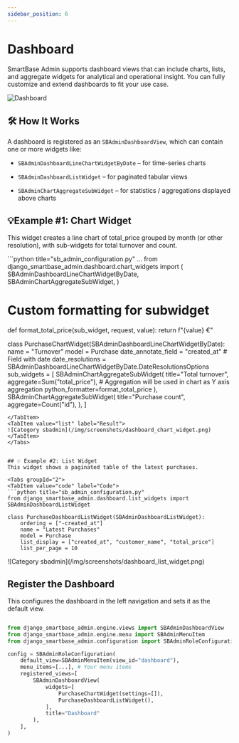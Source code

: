 ```yaml
---
sidebar_position: 6
---
```


# Dashboard
SmartBase Admin supports dashboard views that can include charts, lists, and aggregate widgets for analytical and operational insight.
You can fully customize and extend dashboards to fit your use case.

![Dashboard](/img/screenshots/dashboard.png)

## 🛠 How It Works

A dashboard is registered as an `SBAdminDashboardView`, which can contain one or more widgets like:

- `SBAdminDashboardLineChartWidgetByDate` – for time-series charts

- `SBAdminDashboardListWidget` – for paginated tabular views

- `SBAdminChartAggregateSubWidget` – for statistics / aggregations displayed above charts

## 💡Example #1: Chart Widget
This widget creates a line chart of total_price grouped by month (or other resolution), with sub-widgets for total turnover and count.

<Tabs groupId="1">
<TabItem value="code" label="Code">
```python title="sb_admin_configuration.py"
...
from django_smartbase_admin.dashboard.chart_widgets import (
    SBAdminDashboardLineChartWidgetByDate,
    SBAdminChartAggregateSubWidget,
)

# Custom formatting for subwidget
def format_total_price(sub_widget, request, value):
    return f"{value} €"

class PurchaseChartWidget(SBAdminDashboardLineChartWidgetByDate):
    name = "Turnover"
    model = Purchase
    date_annotate_field = "created_at" # Field with date
    date_resolutions = SBAdminDashboardLineChartWidgetByDate.DateResolutionsOptions
    sub_widgets = [
        SBAdminChartAggregateSubWidget(
            title="Total turnover",
            aggregate=Sum("total_price"), # Aggregation will be used in chart as Y axis aggregation
            python_formatter=format_total_price
        ),
        SBAdminChartAggregateSubWidget(
            title="Purchase count",
            aggregate=Count("id"),
        ),
    ]
```
</TabItem>
<TabItem value="list" label="Result">
![Category sbadmin](/img/screenshots/dashboard_chart_widget.png)
</TabItem>
</Tabs>


## 💡 Example #2: List Widget
This widget shows a paginated table of the latest purchases.

<Tabs groupId="2">
<TabItem value="code" label="Code">
```python title="sb_admin_configuration.py"
from django_smartbase_admin.dashboard.list_widgets import SBAdminDashboardListWidget

class PurchaseDashboardListWidget(SBAdminDashboardListWidget):
    ordering = ["-created_at"]
    name = "Latest Purchases"
    model = Purchase
    list_display = ["created_at", "customer_name", "total_price"]
    list_per_page = 10
```
</TabItem>
<TabItem value="list" label="Result">
![Category sbadmin](/img/screenshots/dashboard_list_widget.png)
</TabItem>
</Tabs>


## Register the Dashboard
This configures the dashboard in the left navigation and sets it as the default view.

```python title="sb_admin_configuration.py"

from django_smartbase_admin.engine.views import SBAdminDashboardView
from django_smartbase_admin.engine.menu import SBAdminMenuItem
from django_smartbase_admin.configuration import SBAdminRoleConfiguration

config = SBAdminRoleConfiguration(
    default_view=SBAdminMenuItem(view_id="dashboard"),
    menu_items=[...], # Your menu items
    registered_views=[
        SBAdminDashboardView(
            widgets=[
                PurchaseChartWidget(settings=[]),
                PurchaseDashboardListWidget(),
            ],
            title="Dashboard"
        ),
    ],
)
```
